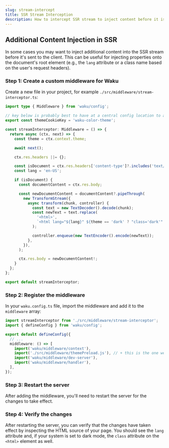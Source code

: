```yaml
---
slug: stream-intercept
title: SSR Stream Interception
description: How to intercept SSR stream to inject content before it is sent to the client.
---
```


## Additional Content Injection in SSR

In some cases you may want to inject additional content into the SSR stream before it's sent to the client. This can be useful for injecting properties onto the document's root element (e.g., the `lang` attribute or a class name based on the user's request headers).

### Step 1: Create a custom middleware for Waku

Create a new file in your project, for example `./src/middleware/stream-interceptor.ts`:

```ts
import type { Middleware } from 'waku/config';

// key below is probably best to have at a central config location to allow for it to be changed easily
export const themeCookieKey = 'waku-color-theme';

const streamInterceptor: Middleware = () => {
  return async (ctx, next) => {
    const theme = ctx.context.theme;

    await next();

    ctx.res.headers ||= {};

    const isDocument = ctx.res.headers['content-type']?.includes('text/html');
    const lang = 'en-US';

    if (isDocument) {
      const documentContent = ctx.res.body;

      const newDocumentContent = documentContent?.pipeThrough(
        new TransformStream({
          async transform(chunk, controller) {
            const text = new TextDecoder().decode(chunk);
            const newText = text.replace(
              '<html>',
              `<html lang="${lang}" ${theme == 'dark' ? "class='dark'" : ''}>`,
            );

            controller.enqueue(new TextEncoder().encode(newText));
          },
        }),
      );

      ctx.res.body = newDocumentContent!;
    }
  };
};

export default streamInterceptor;
```

### Step 2: Register the middleware

In your `waku.config.ts` file, import the middleware and add it to the `middleware` array:

```ts
import streamInterceptor from './src/middleware/stream-interceptor';
import { defineConfig } from 'waku/config';

export default defineConfig({
  // ...
  middleware: () => [
    import('waku/middleware/context'),
    import('./src/middleware/themePreload.js'), // + this is the one we just added
    import('waku/middleware/dev-server'),
    import('waku/middleware/handler'),
  ],
});
```

### Step 3: Restart the server

After adding the middleware, you'll need to restart the server for the changes to take effect.

### Step 4: Verify the changes

After restarting the server, you can verify that the changes have taken effect by inspecting the HTML source of your page. You should see the `lang` attribute and, if your system is set to dark mode, the `class` attribute on the `<html>` element as well.
